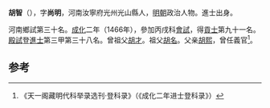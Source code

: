 '''胡智'''（{{bd|1439年||？}}），字'''尚明'''，河南汝寧府光州光山縣人，[[明朝|明朝]]政治人物。進士出身。

河南鄉試第三十名。[[成化|成化]]二年（1466年），參加丙戌科[[會試|會試]]，得[[貢士|貢士]]第九十一名。[[殿試|殿試]]登[[進士|進士]]第三甲第三十八名。曾祖父[[胡才|胡才]]。祖父[[胡名|胡名]]。父亲[[胡熙|胡熙]]，曾任義官<ref>《天一阁藏明代科举录选刊·登科录》（《成化二年进士登科录》）</ref>。

==参考==
{{reflist}}
{{明朝人物小作品}}
{{成化二年丙戌科殿試金榜}}